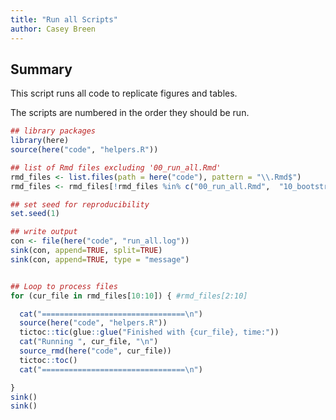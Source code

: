 ```yaml
---
title: "Run all Scripts"
author: Casey Breen
---
```


## Summary 

This script runs all code to replicate figures and tables. 

The scripts are numbered in the order they should be run.

```r
## library packages
library(here)
source(here("code", "helpers.R"))

## list of Rmd files excluding '00_run_all.Rmd'
rmd_files <- list.files(path = here("code"), pattern = "\\.Rmd$")
rmd_files <- rmd_files[!rmd_files %in% c("00_run_all.Rmd",  "10_bootstrap_analysis.Rmd", "11_dhs_tables.Rmd")]

## set seed for reproducibility
set.seed(1)

## write output 
con <- file(here("code", "run_all.log"))
sink(con, append=TRUE, split=TRUE)
sink(con, append=TRUE, type = "message")


## Loop to process files
for (cur_file in rmd_files[10:10]) { #rmd_files[2:10]

  cat("================================\n")
  source(here("code", "helpers.R"))
  tictoc::tic(glue::glue("Finished with {cur_file}, time:"))
  cat("Running ", cur_file, "\n")
  source_rmd(here("code", cur_file))
  tictoc::toc()
  cat("================================\n")

}
sink()
sink()
```
